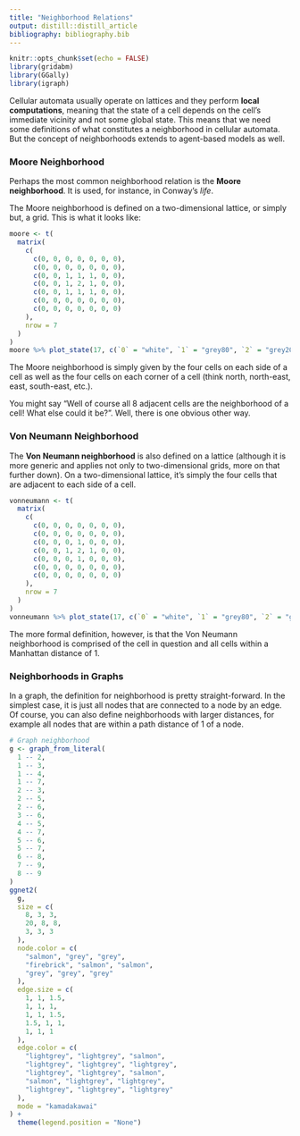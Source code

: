 ```yaml
---
title: "Neighborhood Relations"
output: distill::distill_article
bibliography: bibliography.bib
---
```


```r
knitr::opts_chunk$set(echo = FALSE)
library(gridabm)
library(GGally)
library(igraph)
```

Cellular automata usually operate on lattices and they perform **local computations**, meaning that the state of a cell depends on the cell's immediate vicinity and not some global state.
This means that we need some definitions of what constitutes a neighborhood in cellular automata.
But the concept of neighborhoods extends to agent-based models as well.

### Moore Neighborhood

Perhaps the most common neighborhood relation is the **Moore neighborhood**.
It is used, for instance, in Conway's *life*.

The Moore neighborhood is defined on a two-dimensional lattice, or simply but, a grid.
This is what it looks like:

```r
moore <- t(
  matrix(
    c(
      c(0, 0, 0, 0, 0, 0, 0),
      c(0, 0, 0, 0, 0, 0, 0),
      c(0, 0, 1, 1, 1, 0, 0),
      c(0, 0, 1, 2, 1, 0, 0),
      c(0, 0, 1, 1, 1, 0, 0),
      c(0, 0, 0, 0, 0, 0, 0),
      c(0, 0, 0, 0, 0, 0, 0)
    ),
    nrow = 7
  )
)
moore %>% plot_state(17, c(`0` = "white", `1` = "grey80", `2` = "grey20"))
```


The Moore neighborhood is simply given by the four cells on each side of a cell as well as the four cells on each corner of a cell (think north, north-east, east, south-east, etc.).

You might say "Well of course all 8 adjacent cells are the neighborhood of a cell! What else could it be?".
Well, there is one obvious other way.

### Von Neumann Neighborhood

The **Von Neumann neighborhood** is also defined on a lattice (although it is more generic and applies not only to two-dimensional grids, more on that further down).
On a two-dimensional lattice, it's simply the four cells that are adjacent to each side of a cell.

```r
vonneumann <- t(
  matrix(
    c(
      c(0, 0, 0, 0, 0, 0, 0),
      c(0, 0, 0, 0, 0, 0, 0),
      c(0, 0, 0, 1, 0, 0, 0),
      c(0, 0, 1, 2, 1, 0, 0),
      c(0, 0, 0, 1, 0, 0, 0),
      c(0, 0, 0, 0, 0, 0, 0),
      c(0, 0, 0, 0, 0, 0, 0)
    ),
    nrow = 7
  )
)
vonneumann %>% plot_state(17, c(`0` = "white", `1` = "grey80", `2` = "grey20"))
```

The more formal definition, however, is that the Von Neumann neighborhood is comprised of the cell in question and all cells within a Manhattan distance of 1.


### Neighborhoods in Graphs

In a graph, the definition for neighborhood is pretty straight-forward.
In the simplest case, it is just all nodes that are connected to a node by an edge.
Of course, you can also define neighborhoods with larger distances, for example all nodes that are within a path distance of 1 of a node.

```r
# Graph neighborhood
g <- graph_from_literal(
  1 -- 2,
  1 -- 3,
  1 -- 4,
  1 -- 7,
  2 -- 3,
  2 -- 5,
  2 -- 6,
  3 -- 6,
  4 -- 5,
  4 -- 7,
  5 -- 6,
  5 -- 7,
  6 -- 8,
  7 -- 9,
  8 -- 9
)
ggnet2(
  g,
  size = c(
    8, 3, 3,
    20, 8, 8,
    3, 3, 3
  ),
  node.color = c(
    "salmon", "grey", "grey",
    "firebrick", "salmon", "salmon",
    "grey", "grey", "grey"
  ),
  edge.size = c(
    1, 1, 1.5,    
    1, 1, 1, 
    1, 1, 1.5, 
    1.5, 1, 1, 
    1, 1, 1
  ),
  edge.color = c(
    "lightgrey", "lightgrey", "salmon",
    "lightgrey", "lightgrey", "lightgrey",
    "lightgrey", "lightgrey", "salmon",
    "salmon", "lightgrey", "lightgrey",
    "lightgrey", "lightgrey", "lightgrey"
  ),
  mode = "kamadakawai"
) +
  theme(legend.position = "None")
```













